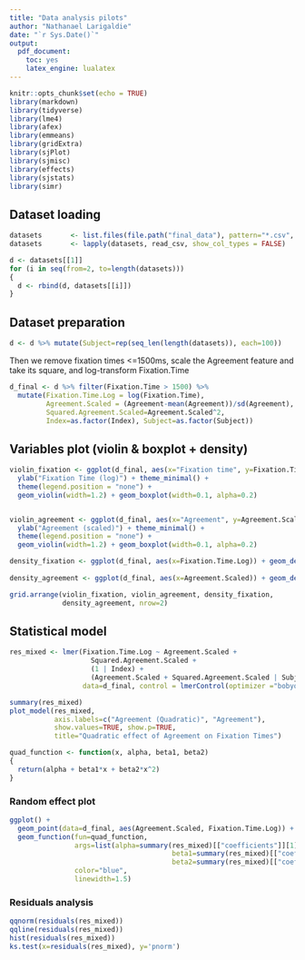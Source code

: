 ```yaml
---
title: "Data analysis pilots"
author: "Nathanael Larigaldie"
date: "`r Sys.Date()`"
output: 
  pdf_document: 
    toc: yes
    latex_engine: lualatex
---
```


```r
knitr::opts_chunk$set(echo = TRUE)
library(markdown)
library(tidyverse)
library(lme4)
library(afex)
library(emmeans)
library(gridExtra)
library(sjPlot)
library(sjmisc) 
library(effects)
library(sjstats)
library(simr)
```

## Dataset loading

```r
datasets       <- list.files(file.path("final_data"), pattern="*.csv", full.names = TRUE)
datasets       <- lapply(datasets, read_csv, show_col_types = FALSE)

d <- datasets[[1]]
for (i in seq(from=2, to=length(datasets)))
{
  d <- rbind(d, datasets[[i]])
}
```

## Dataset preparation

```r
d <- d %>% mutate(Subject=rep(seq_len(length(datasets)), each=100))
```

Then we remove fixation times <=1500ms, scale the Agreement feature and take its square, and log-transform Fixation.Time

```r
d_final <- d %>% filter(Fixation.Time > 1500) %>%
  mutate(Fixation.Time.Log = log(Fixation.Time),
         Agreement.Scaled = (Agreement-mean(Agreement))/sd(Agreement),
         Squared.Agreement.Scaled=Agreement.Scaled^2,
         Index=as.factor(Index), Subject=as.factor(Subject))
```

## Variables plot (violin & boxplot + density)

```r

violin_fixation <- ggplot(d_final, aes(x="Fixation time", y=Fixation.Time.Log)) +
  ylab("Fixation Time (log)") + theme_minimal() +
  theme(legend.position = "none") +
  geom_violin(width=1.2) + geom_boxplot(width=0.1, alpha=0.2)


violin_agreement <- ggplot(d_final, aes(x="Agreement", y=Agreement.Scaled)) +
  ylab("Agreement (scaled)") + theme_minimal() +
  theme(legend.position = "none") +
  geom_violin(width=1.2) + geom_boxplot(width=0.1, alpha=0.2)

density_fixation <- ggplot(d_final, aes(x=Fixation.Time.Log)) + geom_density()
  
density_agreement <- ggplot(d_final, aes(x=Agreement.Scaled)) + geom_density()

grid.arrange(violin_fixation, violin_agreement, density_fixation,
             density_agreement, nrow=2)

```

## Statistical model

```r
res_mixed <- lmer(Fixation.Time.Log ~ Agreement.Scaled +
                    Squared.Agreement.Scaled +
                    (1 | Index) +
                    (Agreement.Scaled + Squared.Agreement.Scaled | Subject),
                  data=d_final, control = lmerControl(optimizer ="bobyqa"))

summary(res_mixed)
plot_model(res_mixed,
           axis.labels=c("Agreement (Quadratic)", "Agreement"),
           show.values=TRUE, show.p=TRUE,
           title="Quadratic effect of Agreement on Fixation Times")

quad_function <- function(x, alpha, beta1, beta2)
{
  return(alpha + beta1*x + beta2*x^2)
}
```

### Random effect plot

```r
ggplot() +
  geom_point(data=d_final, aes(Agreement.Scaled, Fixation.Time.Log)) +
  geom_function(fun=quad_function,
                args=list(alpha=summary(res_mixed)[["coefficients"]][1],
                                        beta1=summary(res_mixed)[["coefficients"]][2],
                                        beta2=summary(res_mixed)[["coefficients"]][3]),
                color="blue",
                linewidth=1.5)

```

### Residuals analysis

```r
qqnorm(residuals(res_mixed))
qqline(residuals(res_mixed))
hist(residuals(res_mixed))
ks.test(x=residuals(res_mixed), y='pnorm')
```


